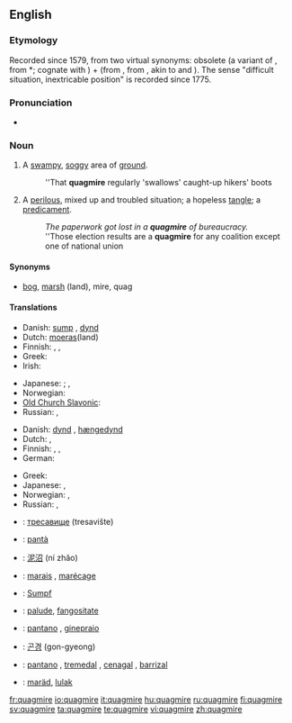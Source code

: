 ==English==
{{wikipedia}}

===Etymology===
{{unreferenced}}
Recorded since 1579, from two virtual synonyms: obsolete {{term|quag||bog, marsh}} (a variant of {{etyl|enm}} {{term|quabbe||a marsh, bog}}, from {{etyl|ang}} *{{term||cwabba|shake, tremble like something soft and flabby}}; cognate with {{etyl|nl|-}} {{term|kwab}}) + {{term|mire}} (from {{etyl|enm}}, from {{etyl|non}} {{term|mýrr|lang=non}}, akin to {{etyl|ang|-}} {{term|mos|mōs|marsh|lang=ang}} and {{etyl|en|-}} {{term|moss}}). The sense "difficult situation, inextricable position" is recorded since 1775.

===Pronunciation===
* {{a|UK}} {{IPA|/ˈkwɒg.maɪə(ɹ)/}} {{SAMPA|/"kwQg.maI@(r)/}}

===Noun===
{{en-noun}}

# A [[swampy]], [[soggy]] area of [[ground]].
#: ''That '''quagmire''' regularly 'swallows' caught-up hikers' boots
# {{figurative}} A [[perilous]], mixed up and troubled situation; a hopeless [[tangle]]; a [[predicament]].
#: ''The paperwork got lost in a '''quagmire''' of bureaucracy.''
#: ''Those election results are a '''quagmire''' for any coalition except one of national union

====Synonyms====
* {{sense|a swampy, soggy area of ground}} [[bog]], [[marsh]] (land), mire, quag

====Translations====
{{trans-top|swampy, soggy area}}
* Danish: [[sump#Danish|sump]] {{c}}, [[dynd]] {{n}}
* Dutch: [[moeras]](land) {{n}}
* Finnish: {{t+|fi|hete}}, {{t-|fi|hetteikkö}}, {{t+|fi|suo}}
* Greek: {{t+|el|βάλτος|m|tr=váltos|sc=Grek}}
* Irish: {{t-|ga|bogach|m|xs=Irish}}
{{trans-mid}}
* Japanese: {{qualifier|colloquial}} {{t|ja|ぬかるみ|tr=''nukarumi''|sc=Jpan}}; {{qualifier|type of a land}} {{t|ja|沼地|tr=''numachi''|sc=Jpan}}, {{t-|ja|湿地|tr=shicchi|sc=Jpan}}
* Norwegian: {{t-|no|myr|f}}
* [[Old Church Slavonic]]: {{tø|cu|блато|n|tr=blato|sc=Cyrl|xs=Old Church Slavonic}}
* Russian: {{t+|ru|болото|n|tr=bolóto|sc=Cyrl}}, {{t|ru|топь|f|tr=top'|sc=Cyrl}}
{{trans-bottom}}

{{trans-top|a perilous, mixed up and troubled situation}}
* Danish: [[dynd]] {{n}}, [[hængedynd]] {{n}}
* Dutch: {{t+|nl|moeras|n}}, {{t+|nl|drijfzand|n}}
* Finnish: {{t-|fi|hetteikkö}}, {{t+|fi|sokkelo}}, {{t+|fi|umpisolmu}}
* German: {{t+|de|Zwickmühle|f}}
{{trans-mid}}
* Greek: {{t+|el|τέλμα|n|tr=télma|sc=Grek}}
* Japanese: {{t|ja|苦境|tr=kukyō|sc=Jpan}}, {{t|ja|窮地|tr=kyūchi|sc=Jpan}}
* Norwegian: {{t|no|hengemyr|f}}, {{t-|no|kvikksand|f}}
* Russian: {{t|ru|трясина|f|tr=tr'asína|sc=Cyrl}}, {{t+|ru|болото|n|tr=bolóto|sc=Cyrl}}
{{trans-bottom}}

{{checktrans-top}}
* {{ttbc|Bulgarian}}: [[тресавище]] (tresavište)
* {{ttbc|Catalan}}: [[pantà]] {{m}}
* {{ttbc|Chinese}}: [[泥沼]] (ní zhǎo)
* {{ttbc|French}}: [[marais]] {{m}}, [[marécage]] {{m}}
* {{ttbc|German}}: [[Sumpf]] {{m}}
{{trans-mid}}
* {{ttbc|Interlingua}}: [[palude]], [[fangositate]]
* {{ttbc|Italian}}: [[pantano]] {{m}},  [[ginepraio]] {{m}}
* {{ttbc|Korean}}: [[곤경]] (gon-gyeong)
* {{ttbc|Spanish}}: [[pantano]] {{m}}, [[tremedal]] {{m}}, [[cenagal]] {{m}}, [[barrizal]] {{m}}
* {{ttbc|Volapük}}: [[maräd]], [[lulak]]
{{trans-bottom}}

[[fr:quagmire]]
[[io:quagmire]]
[[it:quagmire]]
[[hu:quagmire]]
[[ru:quagmire]]
[[fi:quagmire]]
[[sv:quagmire]]
[[ta:quagmire]]
[[te:quagmire]]
[[vi:quagmire]]
[[zh:quagmire]]